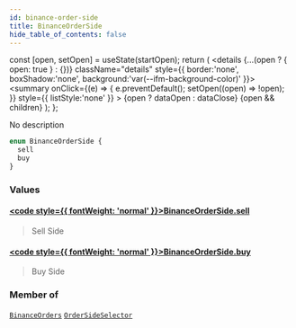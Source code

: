 ```yaml
---
id: binance-order-side
title: BinanceOrderSide
hide_table_of_contents: false
---
```







  const [open, setOpen] = useState(startOpen);
  return (
    <details {...(open ? { open: true } : {})} className="details" style={{ border:'none', boxShadow:'none', background:'var(--ifm-background-color)' }}>
      <summary
        onClick={(e) => {
          e.preventDefault();
          setOpen((open) => !open);
        }}
        style={{ listStyle:'none' }}
      >
      {open ? dataOpen : dataClose}
      </summary>
      {open && children}
    </details>
  );
};








No description


```graphql
enum BinanceOrderSide {
  sell
  buy
}
```




### Values

#### [<code style={{ fontWeight: 'normal' }}>BinanceOrderSide.<b>sell</b></code>](#)  
> 
> 
> Sell Side
> 

#### [<code style={{ fontWeight: 'normal' }}>BinanceOrderSide.<b>buy</b></code>](#)  
> 
> 
> Buy Side
> 



### Member of

[`BinanceOrders`](/docs/v1/graphql-reference/objects/binance-orders)  <Badge class="secondary" text="object"/><Bullet />[`OrderSideSelector`](/docs/v1/graphql-reference/inputs/order-side-selector)  <Badge class="secondary" text="input"/>


